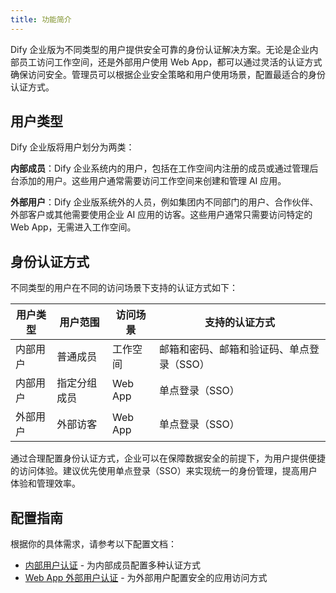 ```yaml
---
title: 功能简介
---
```


Dify 企业版为不同类型的用户提供安全可靠的身份认证解决方案。无论是企业内部员工访问工作空间，还是外部用户使用 Web App，都可以通过灵活的认证方式确保访问安全。管理员可以根据企业安全策略和用户使用场景，配置最适合的身份认证方式。

## 用户类型

Dify 企业版将用户划分为两类：

**内部成员**：Dify 企业系统内的用户，包括在工作空间内注册的成员或通过管理后台添加的用户。这些用户通常需要访问工作空间来创建和管理 AI 应用。

**外部用户**：Dify 企业版系统外的人员，例如集团内不同部门的用户、合作伙伴、外部客户或其他需要使用企业 AI 应用的访客。这些用户通常只需要访问特定的 Web App，无需进入工作空间。

## 身份认证方式

不同类型的用户在不同的访问场景下支持的认证方式如下：

| 用户类型 | 用户范围 | 访问场景 | 支持的认证方式 |
|--------- |---------|---------|--------------|
| 内部用户 | 普通成员 | 工作空间 | 邮箱和密码、邮箱和验证码、单点登录（SSO） |
| 内部用户 | 指定分组成员 | Web App | 单点登录（SSO） |
| 外部用户 | 外部访客 | Web App | 单点登录（SSO） |

通过合理配置身份认证方式，企业可以在保障数据安全的前提下，为用户提供便捷的访问体验。建议优先使用单点登录（SSO）来实现统一的身份管理，提高用户体验和管理效率。

## 配置指南

根据你的具体需求，请参考以下配置文档：

- [内部用户认证](./enterprise-user-auth) - 为内部成员配置多种认证方式
- [Web App 外部用户认证](./webapp-external-user-auth) - 为外部用户配置安全的应用访问方式
